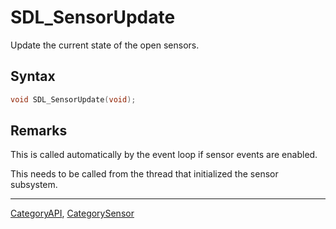 = SDL_SensorUpdate =

Update the current state of the open sensors.

== Syntax ==

<syntaxhighlight lang='c'>
void SDL_SensorUpdate(void);
</syntaxhighlight>

== Remarks ==

This is called automatically by the event loop if sensor events are
enabled.

This needs to be called from the thread that initialized the sensor
subsystem.

----
[[CategoryAPI]], [[CategorySensor]]


